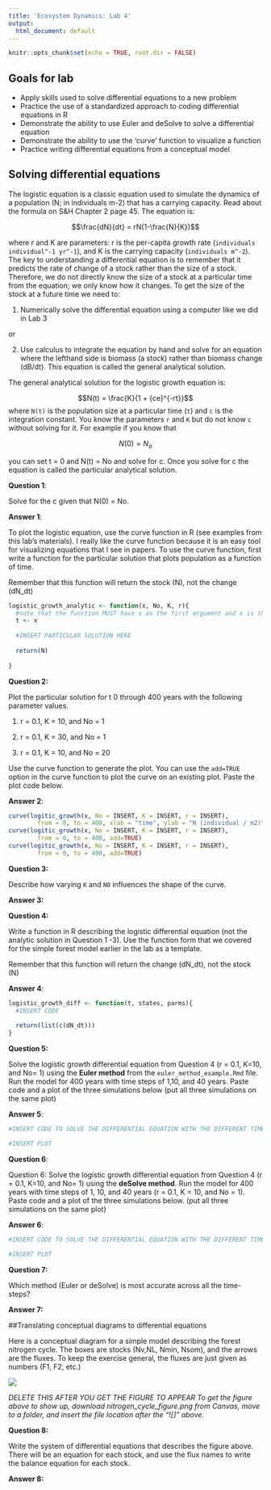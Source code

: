 ```yaml
---
title: 'Ecosystem Dynamics: Lab 4'
output:
  html_document: default
---
```


```r
knitr::opts_chunk$set(echo = TRUE, root.dir = FALSE)
```

## Goals for lab

-	Apply skills used to solve differential equations to a new problem
-	Practice the use of a standardized approach to coding differential equations in R
-	Demonstrate the ability to use Euler and deSolve to solve a differential equation
-	Demonstrate the ability to use the ‘curve’ function to visualize a function
-	Practice writing differential equations from a conceptual model

## Solving differential equations

The logistic equation is a classic equation used to simulate the dynamics of a population (N; in individuals m-2) that has a carrying capacity.  Read about the formula on S&H Chapter 2 page 45.  The equation is:

$$\frac{dN}{dt} = rN(1-\frac{N}{K})$$

where r and K are parameters: r is the per-capita growth rate (`individuals individual^-1 yr^-1`), and K is the carrying capacity (`individuals m^-2`).  The key to understanding a differential equation is to remember that it predicts the rate of change of a stock rather than the size of a stock.  Therefore, we do not directly know the size of a stock at a particular time from the equation; we only know how it changes.  To get the size of the stock at a future time we need to:

1) Numerically solve the differential equation using a computer like we did in Lab 3

or 

2) Use calculus to integrate the equation by hand and solve for an equation where the lefthand side is biomass (a stock) rather than biomass change (dB/dt).  This equation is called the general analytical solution.

The general analytical solution for the logistic growth equation is:

$$N(t) = \frac{K}{1 + {ce}^{-rt}}$$
where `N(t)` is the population size at a particular time (`t`) and `c` is the integration constant.  You know the parameters `r` and `K` but do not know `c` without solving for it.  For example if you know that 

$$N(0) = {N_{o}}$$

you can set t = 0 and N(t) = No and solve for c.  Once you solve for c the equation is called the particular analytical solution.

**Question 1**: 

Solve for the c given that N(0) = No.

**Answer 1**:

To plot the logistic equation, use the curve function in R (see examples from this lab's materials).  I really like the curve function because it is an easy tool for visualizing equations that I see in papers.  To use the curve function, first write a function for the particular solution that plots population as a function of time.

Remember that this function will return the stock (N), not the change (dN_dt)

```r
logistic_growth_analytic <- function(x, No, K, r){
  #note that the function MUST have x as the first argument and x is the thing that R will vary to make the curve.  I always convert the x to the variable that it represents in the code (in this case, the variable t)
  t <- x
  
  #INSERT PARTICULAR SOLUTION HERE
  
  return(N)
  
}
```

**Question 2:** 

Plot the particular solution for t 0 through 400 years with the following parameter values.

1)  r = 0.1, K = 10, and No = 1

2)  r = 0.1, K = 30, and No = 1

3)  r = 0.1, K = 10, and No = 20

Use the curve function to generate the plot.  You can use the `add=TRUE` option in the curve function to plot the curve on an existing plot.  Paste the plot code below.

**Answer 2**:

```r
curve(logitic_growth(x, No = INSERT, K = INSERT, r = INSERT), 
        from = 0, to = 400, xlab = "time", ylab = "N (individual / m2)")
curve(logitic_growth(x, No = INSERT, K = INSERT, r = INSERT), 
        from = 0, to = 400, add=TRUE)
curve(logitic_growth(x, No = INSERT, K = INSERT, r = INSERT), 
        from = 0, to = 400, add=TRUE)
```

**Question 3:** 

Describe how varying `K` and `N0` influences the shape of the curve.

**Answer 3:**

**Question 4:** 

Write a function in R describing the logistic differential equation (not the analytic solution in Question 1 -3).  Use the function form that we covered for the simple forest model earlier in the lab as a template.  

Remember that this function will return the change (dN_dt), not the stock (N)

**Answer 4**:
```r
logistic_growth_diff <- function(t, states, parms){
  #INSERT CODE
  
  return(list(c(dN_dt)))
}

```

**Question 5:** 

Solve the logistic growth differential equation from Question 4 (r = 0.1, K=10, and No= 1) using the **Euler method** from the `euler_method_example.Rmd` file.  Run the model for 400 years with time steps of 1,10, and 40 years.  Paste code and a plot of the three simulations below (put all three simulations on the same plot)

**Answer 5**:
```r
#INSERT CODE TO SOLVE THE DIFFERENTIAL EQUATION WITH THE DIFFERENT TIME STEPS

```

```r
#INSERT PLOT

```

**Question 6**: 

Question 6: Solve the logistic growth differential equation from Question 4 (r = 0.1, K=10, and No= 1) using the **deSolve method**. Run the model for 400 years with time steps of 1, 10, and 40 years (r = 0.1, K = 10, and No = 1).  Paste code and a plot of the three simulations below. (put all three simulations on the same plot)

**Answer 6**:
```r
#INSERT CODE TO SOLVE THE DIFFERENTIAL EQUATION WITH THE DIFFERENT TIME STEPS

```

```r
#INSERT PLOT

```

**Question 7:**  

Which method (Euler or deSolve) is most accurate across all the time-steps?

**Answer 7:**

##Translating conceptual diagrams to differential equations

Here is a conceptual diagram for a simple model describing the forest nitrogen cycle.  The boxes are stocks (Nv,NL, Nmin, Nsom), and the arrows are the fluxes. To keep the exercise general, the fluxes are just given as numbers (F1, F2, etc.)  

![](../images/nitrogen_cycle_figure.png)

*DELETE THIS AFTER YOU GET THE FIGURE TO APPEAR*
*To get the figure above to show up, download nitrogen_cycle_figure.png from Canvas, move to a folder, and insert the file location after the "![]" above.*

**Question 8:** 

Write the system of differential equations that describes the figure above.  There will be an equation for each stock, and use the flux names to write the balance equation for each stock.

**Answer 8:**



